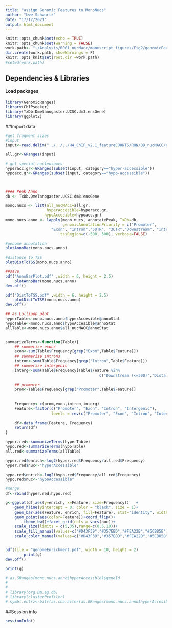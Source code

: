 ```yaml
---
title: "assign Genomic Features to MonoNucs"
author: "Uwe Schwartz"
date: "17/12/2021"
output: html_document
---
```


```r
knitr::opts_chunk$set(echo = TRUE)
knitr::opts_chunk$set(warning = FALSE)
work.path<- "~/Analysis/R001_nucMacc/manuscript_figures/Fig2/genomicFeatures"
dir.create(work.path, showWarnings = F)
knitr::opts_knit$set(root.dir =work.path)
#setwd(work.path)
```

## Dependencies & Libraries

#### Load packages
```r
library(GenomicRanges)
library(ChIPseeker)
library(TxDb.Dmelanogaster.UCSC.dm3.ensGene)
library(ggplot2)
```

##Import data

```r
#get fragment sizes
#input
input<-read.delim("../../../H4_ChIP_v2.1_featureCOUNTS/RUN/09_nucMACC/nucMACC_result_table.tsv")

all.gr<-GRanges(input)

# get special nucleosomes
hyperacc.gr<-GRanges(subset(input, category=="hyper-accessible"))
hypoacc.gr<-GRanges(subset(input, category=="hypo-accessible"))



#### Peak Anno
db <- TxDb.Dmelanogaster.UCSC.dm3.ensGene

mono.nucs <- list(all_nucMACC=all.gr,
                  hyperAccesible=hyperacc.gr,
                 hypoAccesible=hypoacc.gr)
mono.nucs.anno <- lapply(mono.nucs, annotatePeak, TxDb=db, 
                         genomicAnnotationPriority = c("Promoter", 
                    "Exon", "Intron","5UTR", "3UTR","Downstream", "Intergenic"),
                        tssRegion=c(-500, 300), verbose=FALSE)

#genome annotation
plotAnnoBar(mono.nucs.anno)

#distance to TSS
plotDistToTSS(mono.nucs.anno)

##save
pdf("AnnoBarPlot.pdf" ,width = 6, height = 2.5)
    plotAnnoBar(mono.nucs.anno)
dev.off()

pdf("DistToTSS.pdf" ,width = 6, height = 2.5)
    plotDistToTSS(mono.nucs.anno)
dev.off()

## as Lollipop plot
hyperTable<-mono.nucs.anno$hyperAccesible@annoStat
hypoTable<-mono.nucs.anno$hypoAccesible@annoStat
allTable<-mono.nucs.anno$all_nucMACC@annoStat


summarizeTerms<-function(Table){
    ## summerize exons
    exon<-sum(Table$Frequency[grep("Exon",Table$Feature)])
    ## summerize introns
    intron<-sum(Table$Frequency[grep("Intron",Table$Feature)])
    ## summerize intergenic
    interg<-sum(Table$Frequency[Table$Feature %in% 
                                         c("Downstream (<=300)","Distal Intergenic")])
    
    ## promoter
    prom<-Table$Frequency[grep("Promoter",Table$Feature)]
    
    
    Frequency<-c(prom,exon,intron,interg)
    Feature<-factor(c("Promoter", "Exon", "Intron", "Intergenic"),
                    levels = rev(c("Promoter", "Exon", "Intron", "Intergenic")))
    
    df<-data.frame(Feature, Frequency)
    return(df)
}

hyper.red<-summarizeTerms(hyperTable)
hypo.red<-summarizeTerms(hypoTable)
all.red<-summarizeTerms(allTable)

hyper.red$enrich<-log2(hyper.red$Frequency/all.red$Frequency)
hyper.red$nuc<-"hyperAccessible"

hypo.red$enrich<-log2(hypo.red$Frequency/all.red$Frequency)
hypo.red$nuc<-"hypoAccessible"

#merge
df<-rbind(hyper.red,hypo.red)

g<-ggplot(df,aes(y=enrich, x=Feature, size=Frequency))   +
    geom_hline(yintercept = 0, color = "black", size = 1)+
    geom_bar(aes(Feature, enrich, fill=Feature), stat="identity", width = 0.1 )+
    geom_point(aes(color=Feature))+coord_flip()+
        theme_bw()+facet_grid(cols = vars(nuc))+
    scale_size(limits = c(5,35),range=c(0.5,10))+
    scale_fill_manual(values=c("#D43F39","#357EBD","#FEA22B","#5CB85B"))+
    scale_color_manual(values=c("#D43F39","#357EBD","#FEA22B","#5CB85B"))


pdf(file = "genomeEnrichment.pdf", width = 10, height = 2)
        print(g)
dev.off()

print(g)

# as.GRanges(mono.nucs.anno$hyperAccesible)$geneId
# 
# 
# library(org.Dm.eg.db)
# library(clusterProfiler)
# symbl.entrz<-bitr(as.character(as.GRanges(mono.nucs.anno$hyperAccesible)$geneId), fromType="ENSEMBL", toType=c("SYMBOL"), OrgDb="org.Dm.eg.db")

```





##Session info
```r
sessionInfo()
```



